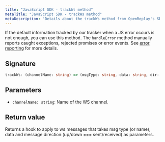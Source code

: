 ```yaml
---
title: "JavaScript SDK - trackWs method"
metaTitle: "JavaScript SDK - trackWs method"
metaDescription: "Details about the trackWs method from OpenReplay's SDK"
---
```


If the default information tracked by our tracker when a JS error occurs is not enough, you can use this method. The `handleError` method manually reports caught exceptions, rejected promises or error events. See [error reporting](/installation/error-reporting#manuallyloggingexceptions) for more details.

## Signature

```ts 
trackWs: (channelName: string) => (msgType: string, data: string, dir: 'up' | 'down') => void
```

## Parameters

- `channelName: string`: Name of the WS channel.

## Return value

Returns a hook to apply to ws messages that takes msg type (or name), data and message direction (up/down === sent/received) as parameters.
